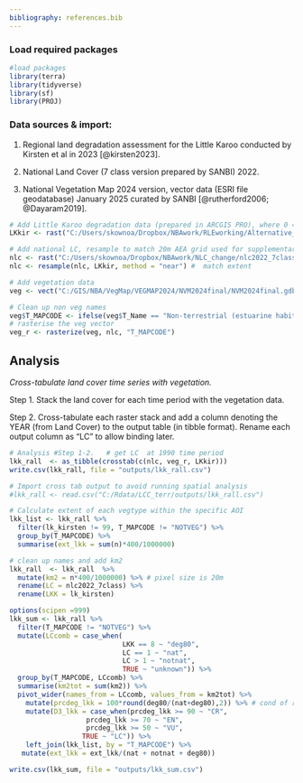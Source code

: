 ```yaml
---
bibliography: references.bib
---
```


### Load required packages

```r
#load packages   
library(terra)  
library(tidyverse) 
library(sf) 
library(PROJ) 
```

### Data sources & import:

1.  Regional land degradation assessment for the Little Karoo conducted by Kirsten et al in 2023 [@kirsten2023].

2.  National Land Cover (7 class version prepared by SANBI) 2022.

3.  National Vegetation Map 2024 version, vector data (ESRI file geodatabase) January 2025 curated by SANBI [@rutherford2006; @Dayaram2019].

```r
# Add Little Karoo degradation data (prepared in ARCGIS PRO), where 0 = inside AOI but level of degradation < that 80%; where 8 = severely degraded >= 80%). 
LKkir <- rast("C:/Users/skownoa/Dropbox/NBAwork/RLEworking/Alternative_LC_DEG/lk_kirsten.tif")

# Add national LC, resample to match 20m AEA grid used for supplementary analysis
nlc <- rast("C:/Users/skownoa/Dropbox/NBAwork/NLC_change/nlc2022_7class.tif" )
nlc <- resample(nlc, LKkir, method = "near") #  match extent 

# Add vegetation data  
veg <- vect("C:/GIS/NBA/VegMap/VEGMAP2024/NVM2024final/NVM2024final.gdb", "NVM2024Final_IEM5_12_07012025")  

# Clean up non veg names 
veg$T_MAPCODE <- ifelse(veg$T_Name == "Non-terrestrial (estuarine habitat)" | veg$T_Name == "Non-terrestrial (Aquatic)", "NOTVEG", veg$T_MAPCODE)   
# rasterise the veg vector 
veg_r <- rasterize(veg, nlc, "T_MAPCODE")  
```

## Analysis

*Cross-tabulate land cover time series with vegetation.*

Step 1. Stack the land cover for each time period with the vegetation data.

Step 2. Cross-tabulate each raster stack and add a column denoting the YEAR (from Land Cover) to the output table (in tibble format). Rename each output column as "LC" to allow binding later.\

```r
# Analysis #Step 1-2.   # get LC  at 1990 time period 
lkk_rall  <- as_tibble(crosstab(c(nlc, veg_r, LKkir)))   
write.csv(lkk_rall, file = "outputs/lkk_rall.csv")

# Import cross tab output to avoid running spatial analysis 
#lkk_rall <- read.csv("C:/Rdata/LCC_terr/outputs/lkk_rall.csv")

# Calculate extent of each vegtype within the specific AOI 
lkk_list <- lkk_rall %>%
  filter(lk_kirsten != 99, T_MAPCODE != "NOTVEG") %>%
  group_by(T_MAPCODE) %>%
  summarise(ext_lkk = sum(n)*400/1000000)

# clean up names and add km2
lkk_rall  <- lkk_rall  %>%    
  mutate(km2 = n*400/1000000) %>% # pixel size is 20m
  rename(LC = nlc2022_7class) %>%
  rename(LKK = lk_kirsten)

options(scipen =999)
lkk_sum <- lkk_rall %>%
  filter(T_MAPCODE != "NOTVEG") %>%
  mutate(LCcomb = case_when(
                            LKK == 8 ~ "deg80", 
                            LC == 1 ~ "nat", 
                            LC > 1 ~ "notnat", 
                            TRUE ~ "unknown")) %>%
  group_by(T_MAPCODE, LCcomb) %>%
  summarise(km2tot = sum(km2)) %>%
  pivot_wider(names_from = LCcomb, values_from = km2tot) %>%
    mutate(prcdeg_lkk = 100*round(deg80/(nat+deg80),2)) %>% # cond of remnants (D3)
    mutate(D3_lkk = case_when(prcdeg_lkk >= 90 ~ "CR",
                   prcdeg_lkk >= 70 ~ "EN",
                   prcdeg_lkk >= 50 ~ "VU",
                  TRUE ~ "LC")) %>%
    left_join(lkk_list, by = "T_MAPCODE") %>%
   mutate(ext_lkk = ext_lkk/(nat + notnat + deg80))

write.csv(lkk_sum, file = "outputs/lkk_sum.csv")
  
```
